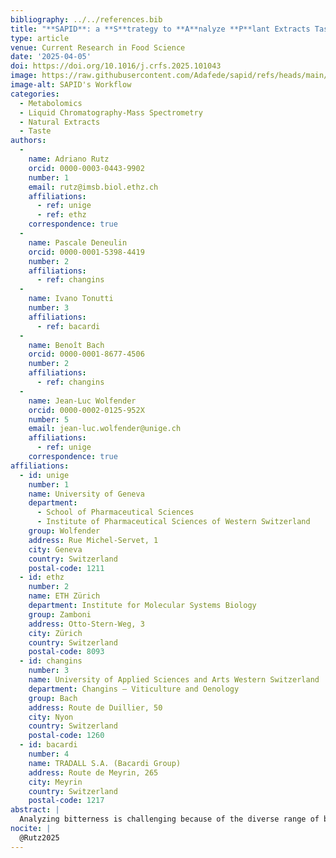 ```yaml
---
bibliography: ../../references.bib
title: "**SAPID**: a **S**trategy to **A**nalyze **P**lant Extracts Taste **I**n **D**epth. Application to the complex taste of *Swertia chirayita* (Roxb.) H.Karst."
type: article
venue: Current Research in Food Science
date: '2025-04-05'
doi: https://doi.org/10.1016/j.crfs.2025.101043
image: https://raw.githubusercontent.com/Adafede/sapid/refs/heads/main/man/figures/sapid-workflow.svg
image-alt: SAPID's Workflow
categories:
  - Metabolomics
  - Liquid Chromatography-Mass Spectrometry
  - Natural Extracts
  - Taste
authors:
  -
    name: Adriano Rutz
    orcid: 0000-0003-0443-9902
    number: 1
    email: rutz@imsb.biol.ethz.ch
    affiliations:
      - ref: unige
      - ref: ethz
    correspondence: true
  -
    name: Pascale Deneulin
    orcid: 0000-0001-5398-4419
    number: 2
    affiliations:
      - ref: changins
  -
    name: Ivano Tonutti
    number: 3
    affiliations:
      - ref: bacardi
  -
    name: Benoît Bach
    orcid: 0000-0001-8677-4506
    number: 2
    affiliations:
      - ref: changins
  -
    name: Jean-Luc Wolfender
    orcid: 0000-0002-0125-952X
    number: 5
    email: jean-luc.wolfender@unige.ch
    affiliations:
      - ref: unige
    correspondence: true
affiliations:
  - id: unige
    number: 1
    name: University of Geneva
    department: 
      - School of Pharmaceutical Sciences
      - Institute of Pharmaceutical Sciences of Western Switzerland
    group: Wolfender
    address: Rue Michel-Servet, 1
    city: Geneva
    country: Switzerland
    postal-code: 1211
  - id: ethz
    number: 2
    name: ETH Zürich
    department: Institute for Molecular Systems Biology
    group: Zamboni
    address: Otto-Stern-Weg, 3
    city: Zürich
    country: Switzerland
    postal-code: 8093
  - id: changins
    number: 3
    name: University of Applied Sciences and Arts Western Switzerland
    department: Changins – Viticulture and Oenology
    group: Bach
    address: Route de Duillier, 50
    city: Nyon
    country: Switzerland
    postal-code: 1260
  - id: bacardi
    number: 4
    name: TRADALL S.A. (Bacardi Group)
    address: Route de Meyrin, 265
    city: Meyrin
    country: Switzerland
    postal-code: 1217
abstract: |
  Analyzing bitterness is challenging because of the diverse range of bitter compounds, the variability in sensory perception, and its complex interaction with other tastes. To address this, we developed an untargeted approach to deconvolute the taste and molecular composition of complex plant extracts. We applied our methodology to an ethanolic extract of *Swertia chirayita* (Roxb.) H.Karst., a plant recognized for its distinctive bitterness. Chemical characterization was performed through nuclear magnetic resonance spectroscopy experiments together with untargeted liquid chromatography-high resolution tandem mass spectrometry analysis coupled to a charged aerosol detector. After clustering the fractions based on chemical similarity, we performed free sensory analysis and classical descriptive analysis on each cluster. Our results confirmed the attribution of bitterness to iridoids and highlighted the role of other important compounds in the overall taste. This method provides a systematic approach for analyzing and potentially enhancing the taste profiles of plant-based beverages. 
nocite: |
  @Rutz2025
---
```

